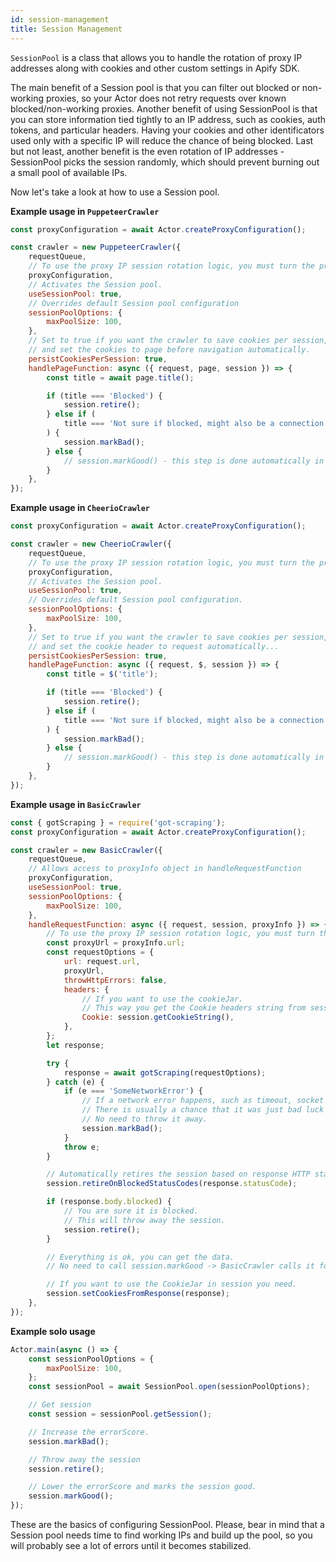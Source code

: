 ```yaml
---
id: session-management
title: Session Management
---
```



<CrawleeApiLink to="core/class/SessionPool">`SessionPool`</CrawleeApiLink> is a
class that allows you to handle the rotation of proxy IP addresses along with
cookies and other custom settings in Apify SDK.

The main benefit of a Session pool is that you can filter out blocked or non-working proxies,
so your Actor does not retry requests over known blocked/non-working proxies.
Another benefit of using SessionPool is that you can store information tied tightly to an IP address,
such as cookies, auth tokens, and particular headers. Having your cookies and other identificators used only with a specific IP will reduce the chance of being blocked.
Last but not least, another benefit is the even rotation of IP addresses - SessionPool picks the session randomly,
which should prevent burning out a small pool of available IPs.

Now let's take a look at how to use a Session pool.

**Example usage in <CrawleeApiLink to="puppeteer-crawler/class/PuppeteerCrawler">`PuppeteerCrawler`</CrawleeApiLink>**

```javascript
const proxyConfiguration = await Actor.createProxyConfiguration();

const crawler = new PuppeteerCrawler({
    requestQueue,
    // To use the proxy IP session rotation logic, you must turn the proxy usage on.
    proxyConfiguration,
    // Activates the Session pool.
    useSessionPool: true,
    // Overrides default Session pool configuration
    sessionPoolOptions: {
        maxPoolSize: 100,
    },
    // Set to true if you want the crawler to save cookies per session,
    // and set the cookies to page before navigation automatically.
    persistCookiesPerSession: true,
    handlePageFunction: async ({ request, page, session }) => {
        const title = await page.title();

        if (title === 'Blocked') {
            session.retire();
        } else if (
            title === 'Not sure if blocked, might also be a connection error'
        ) {
            session.markBad();
        } else {
            // session.markGood() - this step is done automatically in puppeteer pool.
        }
    },
});
```

**Example usage in <CrawleeApiLink to="cheerio-crawler/class/CheerioCrawler">`CheerioCrawler`</CrawleeApiLink>**

```javascript
const proxyConfiguration = await Actor.createProxyConfiguration();

const crawler = new CheerioCrawler({
    requestQueue,
    // To use the proxy IP session rotation logic, you must turn the proxy usage on.
    proxyConfiguration,
    // Activates the Session pool.
    useSessionPool: true,
    // Overrides default Session pool configuration.
    sessionPoolOptions: {
        maxPoolSize: 100,
    },
    // Set to true if you want the crawler to save cookies per session,
    // and set the cookie header to request automatically...
    persistCookiesPerSession: true,
    handlePageFunction: async ({ request, $, session }) => {
        const title = $('title');

        if (title === 'Blocked') {
            session.retire();
        } else if (
            title === 'Not sure if blocked, might also be a connection error'
        ) {
            session.markBad();
        } else {
            // session.markGood() - this step is done automatically in BasicCrawler.
        }
    },
});
```

**Example usage in <CrawleeApiLink to="basic-crawler/class/BasicCrawler">`BasicCrawler`</CrawleeApiLink>**

```javascript
const { gotScraping } = require('got-scraping');
const proxyConfiguration = await Actor.createProxyConfiguration();

const crawler = new BasicCrawler({
    requestQueue,
    // Allows access to proxyInfo object in handleRequestFunction
    proxyConfiguration,
    useSessionPool: true,
    sessionPoolOptions: {
        maxPoolSize: 100,
    },
    handleRequestFunction: async ({ request, session, proxyInfo }) => {
        // To use the proxy IP session rotation logic, you must turn the proxy usage on.
        const proxyUrl = proxyInfo.url;
        const requestOptions = {
            url: request.url,
            proxyUrl,
            throwHttpErrors: false,
            headers: {
                // If you want to use the cookieJar.
                // This way you get the Cookie headers string from session.
                Cookie: session.getCookieString(),
            },
        };
        let response;

        try {
            response = await gotScraping(requestOptions);
        } catch (e) {
            if (e === 'SomeNetworkError') {
                // If a network error happens, such as timeout, socket hangup etc...
                // There is usually a chance that it was just bad luck and the proxy works.
                // No need to throw it away.
                session.markBad();
            }
            throw e;
        }

        // Automatically retires the session based on response HTTP status code.
        session.retireOnBlockedStatusCodes(response.statusCode);

        if (response.body.blocked) {
            // You are sure it is blocked.
            // This will throw away the session.
            session.retire();
        }

        // Everything is ok, you can get the data.
        // No need to call session.markGood -> BasicCrawler calls it for you.

        // If you want to use the CookieJar in session you need.
        session.setCookiesFromResponse(response);
    },
});
```

**Example solo usage**

```javascript
Actor.main(async () => {
    const sessionPoolOptions = {
        maxPoolSize: 100,
    };
    const sessionPool = await SessionPool.open(sessionPoolOptions);

    // Get session
    const session = sessionPool.getSession();

    // Increase the errorScore.
    session.markBad();

    // Throw away the session
    session.retire();

    // Lower the errorScore and marks the session good.
    session.markGood();
});
```

These are the basics of configuring SessionPool.
Please, bear in mind that a Session pool needs time to find working IPs and build up the pool,
so you will probably see a lot of errors until it becomes stabilized.
